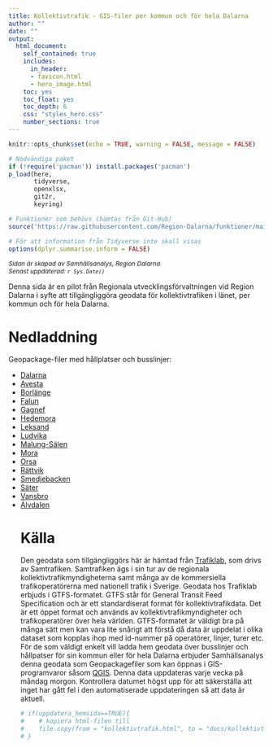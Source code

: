 ```yaml
---
title: Kollektivtrafik - GIS-filer per kommun och för hela Dalarna
author: ""
date: ""
output: 
  html_document:
    self_contained: true
    includes:
      in_header: 
      - favicon.html
      - hero_image.html
    toc: yes
    toc_float: yes
    toc_depth: 6
    css: "styles_hero.css"
    number_sections: true
---
```


```r
knitr::opts_chunk$set(echo = TRUE, warning = FALSE, message = FALSE)

# Nödvändiga paket
if (!require('pacman')) install.packages('pacman')
p_load(here,
       tidyverse,
       openxlsx,
       git2r,
       keyring)

# Funktioner som behövs (hämtas från Git-Hub)
source('https://raw.githubusercontent.com/Region-Dalarna/funktioner/main/func_API.R')

# För att information från Tidyverse inte skall visas
options(dplyr.summarise.inform = FALSE)


```

<p style = "font-size:12px">
<i>Sidan är skapad av Samhällsanalys, Region Dalarna<br>
Senast uppdaterad: `r Sys.Date()`</i>
</p>

Denna sida är en pilot från Regionala utvecklingsförvaltningen vid Region Dalarna i syfte att tillgängliggöra geodata för kollektivtrafiken i länet, per kommun och för hela Dalarna. 
<br>

# Nedladdning

Geopackage-filer med hållplatser och busslinjer:

<ul>

<li> [Dalarna](https://github.com/Region-Dalarna/kollektivtrafik_gisfiler/raw/refs/heads/main/gis-filer/Kollektivtrafik_Dalarna.gpkg) </li>

<li> [Avesta](https://github.com/Region-Dalarna/kollektivtrafik_gisfiler/raw/refs/heads/main/gis-filer/Kollektivtrafik_Avesta.gpkg) </li>
    
<li> [Borlänge](https://github.com/Region-Dalarna/kollektivtrafik_gisfiler/raw/refs/heads/main/gis-filer/Kollektivtrafik_Borlange.gpkg) </li>

<li> [Falun](https://github.com/Region-Dalarna/kollektivtrafik_gisfiler/raw/refs/heads/main/gis-filer/Kollektivtrafik_Falun.gpkg) </li>

<li> [Gagnef](https://github.com/Region-Dalarna/kollektivtrafik_gisfiler/raw/refs/heads/main/gis-filer/Kollektivtrafik_Gagnef.gpkg) </li>

<li> [Hedemora](https://github.com/Region-Dalarna/kollektivtrafik_gisfiler/raw/refs/heads/main/gis-filer/Kollektivtrafik_Hedemora.gpkg) </li>

<li> [Leksand](https://github.com/Region-Dalarna/kollektivtrafik_gisfiler/raw/refs/heads/main/gis-filer/Kollektivtrafik_Leksand.gpkg) </li>

<li> [Ludvika](https://github.com/Region-Dalarna/kollektivtrafik_gisfiler/raw/refs/heads/main/gis-filer/Kollektivtrafik_Ludvika.gpkg) </li>

<li> [Malung-Sälen](https://github.com/Region-Dalarna/kollektivtrafik_gisfiler/raw/refs/heads/main/gis-filer/Kollektivtrafik_Malung-Salen.gpkg) </li>

<li> [Mora](https://github.com/Region-Dalarna/kollektivtrafik_gisfiler/raw/refs/heads/main/gis-filer/Kollektivtrafik_Mora.gpkg) </li>

<li> [Orsa](https://github.com/Region-Dalarna/kollektivtrafik_gisfiler/raw/refs/heads/main/gis-filer/Kollektivtrafik_Orsa.gpkg) </li>

<li> [Rättvik](https://github.com/Region-Dalarna/kollektivtrafik_gisfiler/raw/refs/heads/main/gis-filer/Kollektivtrafik_Rattvik.gpkg) </li>

<li> [Smedjebacken](https://github.com/Region-Dalarna/kollektivtrafik_gisfiler/raw/refs/heads/main/gis-filer/Kollektivtrafik_Smedjebacken.gpkg) </li>

<li> [Säter](https://github.com/Region-Dalarna/kollektivtrafik_gisfiler/raw/refs/heads/main/gis-filer/Kollektivtrafik_Sater.gpkg) </li>

<li> [Vansbro](https://github.com/Region-Dalarna/kollektivtrafik_gisfiler/raw/refs/heads/main/gis-filer/Kollektivtrafik_Vansbro.gpkg) </li>

<li> [Älvdalen](https://github.com/Region-Dalarna/kollektivtrafik_gisfiler/raw/refs/heads/main/gis-filer/Kollektivtrafik_Alvdalen.gpkg) </li>

# Källa

Den geodata som tillgängliggörs här är hämtad från [Trafiklab](https://www.trafiklab.se/sv/), som drivs av Samtrafiken. Samtrafiken ägs i sin tur av de regionala kollektivtrafikmyndigheterna samt många av de kommersiella trafikoperatörerna med nationell trafik i Sverige. Geodata hos Trafiklab erbjuds i GTFS-formatet. GTFS står för General Transit Feed Specification och är ett standardiserat format för kollektivtrafikdata. Det är ett öppet format och används av kollektivtrafikmyndigheter och trafikoperatörer över hela världen. GTFS-formatet är väldigt bra på många sätt men kan vara lite snårigt att förstå då data är uppdelat i olika dataset som kopplas ihop med id-nummer på operatörer, linjer, turer etc. För de som väldigt enkelt vill ladda hem geodata över busslinjer och hållpatser för sin kommun eller för hela Dalarna erbjuder Samhällsanalys denna geodata som Geopackagefiler som kan öppnas i GIS-programvaror såsom [QGIS](www.qgis.org). Denna data uppdateras varje vecka på måndag morgon. Kontrollera datumet högst upp för att säkerställa att inget har gått fel i den automatiserade uppdateringen så att data är aktuell.

```r

# if(uppdatera_hemsida==TRUE){
#    # kopiera html-filen till
#    file.copy(from = "kollektivtrafik.html", to = "docs/kollektivtrafik.html", overwrite = TRUE)
# }

```
